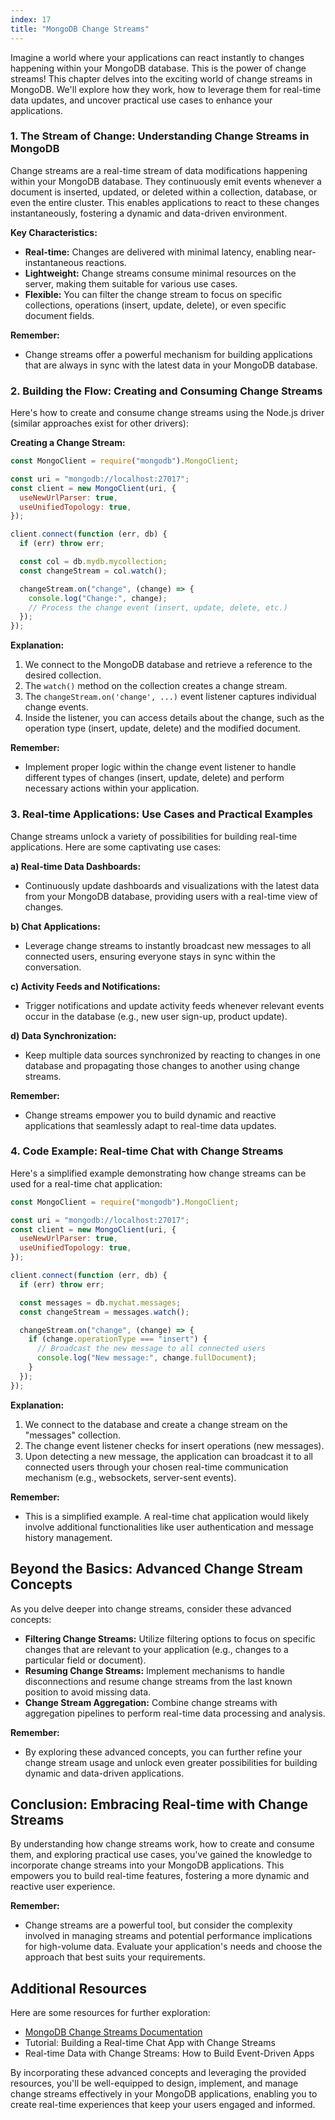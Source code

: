 ```yaml
---
index: 17
title: "MongoDB Change Streams"
---
```


Imagine a world where your applications can react instantly to changes happening within your MongoDB database. This is the power of change streams! This chapter delves into the exciting world of change streams in MongoDB. We'll explore how they work, how to leverage them for real-time data updates, and uncover practical use cases to enhance your applications.

### 1. The Stream of Change: Understanding Change Streams in MongoDB

Change streams are a real-time stream of data modifications happening within your MongoDB database. They continuously emit events whenever a document is inserted, updated, or deleted within a collection, database, or even the entire cluster. This enables applications to react to these changes instantaneously, fostering a dynamic and data-driven environment.

**Key Characteristics:**

- **Real-time:** Changes are delivered with minimal latency, enabling near-instantaneous reactions.
- **Lightweight:** Change streams consume minimal resources on the server, making them suitable for various use cases.
- **Flexible:** You can filter the change stream to focus on specific collections, operations (insert, update, delete), or even specific document fields.

**Remember:**

- Change streams offer a powerful mechanism for building applications that are always in sync with the latest data in your MongoDB database.

### 2. Building the Flow: Creating and Consuming Change Streams

Here's how to create and consume change streams using the Node.js driver (similar approaches exist for other drivers):

**Creating a Change Stream:**

```javascript
const MongoClient = require("mongodb").MongoClient;

const uri = "mongodb://localhost:27017";
const client = new MongoClient(uri, {
  useNewUrlParser: true,
  useUnifiedTopology: true,
});

client.connect(function (err, db) {
  if (err) throw err;

  const col = db.mydb.mycollection;
  const changeStream = col.watch();

  changeStream.on("change", (change) => {
    console.log("Change:", change);
    // Process the change event (insert, update, delete, etc.)
  });
});
```

**Explanation:**

1. We connect to the MongoDB database and retrieve a reference to the desired collection.
2. The `watch()` method on the collection creates a change stream.
3. The `changeStream.on('change', ...)` event listener captures individual change events.
4. Inside the listener, you can access details about the change, such as the operation type (insert, update, delete) and the modified document.

**Remember:**

- Implement proper logic within the change event listener to handle different types of changes (insert, update, delete) and perform necessary actions within your application.

### 3. Real-time Applications: Use Cases and Practical Examples

Change streams unlock a variety of possibilities for building real-time applications. Here are some captivating use cases:

**a) Real-time Data Dashboards:**

- Continuously update dashboards and visualizations with the latest data from your MongoDB database, providing users with a real-time view of changes.

**b) Chat Applications:**

- Leverage change streams to instantly broadcast new messages to all connected users, ensuring everyone stays in sync within the conversation.

**c) Activity Feeds and Notifications:**

- Trigger notifications and update activity feeds whenever relevant events occur in the database (e.g., new user sign-up, product update).

**d) Data Synchronization:**

- Keep multiple data sources synchronized by reacting to changes in one database and propagating those changes to another using change streams.

**Remember:**

- Change streams empower you to build dynamic and reactive applications that seamlessly adapt to real-time data updates.

### 4. Code Example: Real-time Chat with Change Streams

Here's a simplified example demonstrating how change streams can be used for a real-time chat application:

```javascript
const MongoClient = require("mongodb").MongoClient;

const uri = "mongodb://localhost:27017";
const client = new MongoClient(uri, {
  useNewUrlParser: true,
  useUnifiedTopology: true,
});

client.connect(function (err, db) {
  if (err) throw err;

  const messages = db.mychat.messages;
  const changeStream = messages.watch();

  changeStream.on("change", (change) => {
    if (change.operationType === "insert") {
      // Broadcast the new message to all connected users
      console.log("New message:", change.fullDocument);
    }
  });
});
```

**Explanation:**

1. We connect to the database and create a change stream on the "messages" collection.
2. The change event listener checks for insert operations (new messages).
3. Upon detecting a new message, the application can broadcast it to all connected users through your chosen real-time communication mechanism (e.g., websockets, server-sent events).

**Remember:**

- This is a simplified example. A real-time chat application would likely involve additional functionalities like user authentication and message history management.

## Beyond the Basics: Advanced Change Stream Concepts

As you delve deeper into change streams, consider these advanced concepts:

- **Filtering Change Streams:** Utilize filtering options to focus on specific changes that are relevant to your application (e.g., changes to a particular field or document).
- **Resuming Change Streams:** Implement mechanisms to handle disconnections and resume change streams from the last known position to avoid missing data.
- **Change Stream Aggregation:** Combine change streams with aggregation pipelines to perform real-time data processing and analysis.

**Remember:**

- By exploring these advanced concepts, you can further refine your change stream usage and unlock even greater possibilities for building dynamic and data-driven applications.

## Conclusion: Embracing Real-time with Change Streams

By understanding how change streams work, how to create and consume them, and exploring practical use cases, you've gained the knowledge to incorporate change streams into your MongoDB applications. This empowers you to build real-time features, fostering a more dynamic and reactive user experience.

**Remember:**

- Change streams are a powerful tool, but consider the complexity involved in managing streams and potential performance implications for high-volume data. Evaluate your application's needs and choose the approach that best suits your requirements.

## Additional Resources

Here are some resources for further exploration:

- [MongoDB Change Streams Documentation](https://www.mongodb.com/docs/manual/change-streams/)
- Tutorial: Building a Real-time Chat App with Change Streams
- Real-time Data with Change Streams: How to Build Event-Driven Apps

By incorporating these advanced concepts and leveraging the provided resources, you'll be well-equipped to design, implement, and manage change streams effectively in your MongoDB applications, enabling you to create real-time experiences that keep your users engaged and informed.

